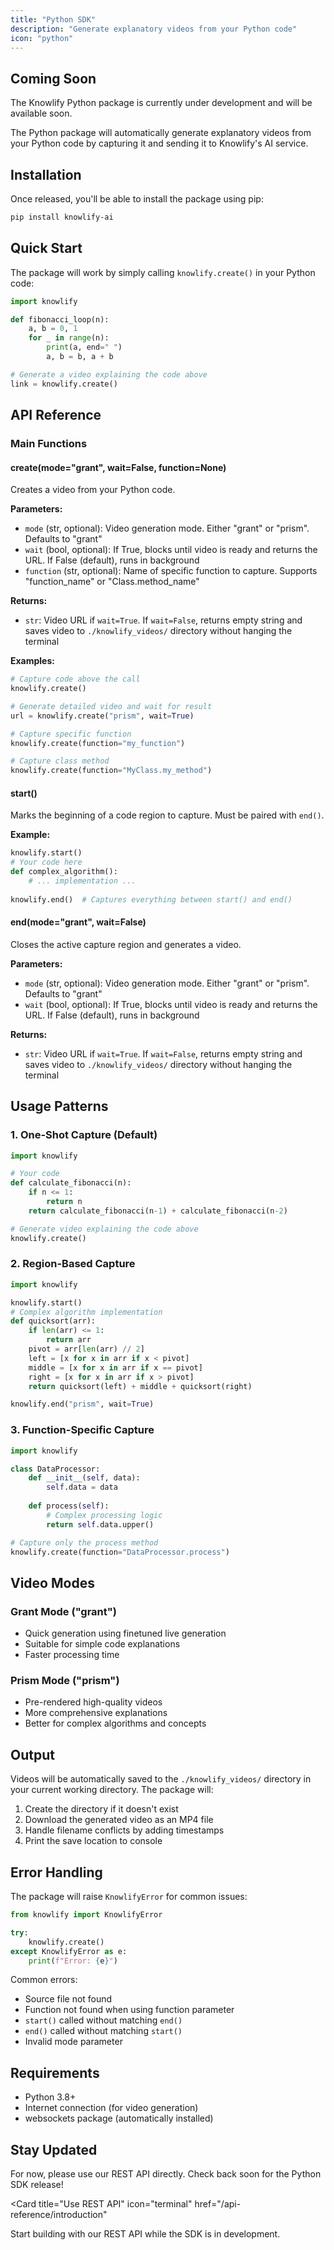 ```yaml
---
title: "Python SDK"
description: "Generate explanatory videos from your Python code"
icon: "python"
---
```


## Coming Soon

The Knowlify Python package is currently under development and will be available soon.

<Note>
  The Python package will automatically generate explanatory videos from your Python code by capturing it and sending it to Knowlify's AI service.
</Note>

## Installation

Once released, you'll be able to install the package using pip:

```bash
pip install knowlify-ai
```

## Quick Start

The package will work by simply calling `knowlify.create()` in your Python code:

```python
import knowlify

def fibonacci_loop(n):
    a, b = 0, 1
    for _ in range(n):
        print(a, end=" ")
        a, b = b, a + b

# Generate a video explaining the code above
link = knowlify.create()
```

## API Reference

### Main Functions

#### create(mode="grant", wait=False, function=None)
Creates a video from your Python code.

**Parameters:**
- `mode` (str, optional): Video generation mode. Either "grant" or "prism". Defaults to "grant"
- `wait` (bool, optional): If True, blocks until video is ready and returns the URL. If False (default), runs in background
- `function` (str, optional): Name of specific function to capture. Supports "function_name" or "Class.method_name"

**Returns:**
- `str`: Video URL if `wait=True`. If `wait=False`, returns empty string and saves video to `./knowlify_videos/` directory without hanging the terminal

**Examples:**
```python
# Capture code above the call
knowlify.create()

# Generate detailed video and wait for result
url = knowlify.create("prism", wait=True)

# Capture specific function
knowlify.create(function="my_function")

# Capture class method
knowlify.create(function="MyClass.my_method")
```

#### start()
Marks the beginning of a code region to capture. Must be paired with `end()`.

**Example:**
```python
knowlify.start()
# Your code here
def complex_algorithm():
    # ... implementation ...
    
knowlify.end()  # Captures everything between start() and end()
```

#### end(mode="grant", wait=False)
Closes the active capture region and generates a video.

**Parameters:**
- `mode` (str, optional): Video generation mode. Either "grant" or "prism". Defaults to "grant"
- `wait` (bool, optional): If True, blocks until video is ready and returns the URL. If False (default), runs in background

**Returns:**
- `str`: Video URL if `wait=True`. If `wait=False`, returns empty string and saves video to `./knowlify_videos/` directory without hanging the terminal

## Usage Patterns

### 1. One-Shot Capture (Default)
```python
import knowlify

# Your code
def calculate_fibonacci(n):
    if n <= 1:
        return n
    return calculate_fibonacci(n-1) + calculate_fibonacci(n-2)

# Generate video explaining the code above
knowlify.create()
```

### 2. Region-Based Capture
```python
import knowlify

knowlify.start()
# Complex algorithm implementation
def quicksort(arr):
    if len(arr) <= 1:
        return arr
    pivot = arr[len(arr) // 2]
    left = [x for x in arr if x < pivot]
    middle = [x for x in arr if x == pivot]
    right = [x for x in arr if x > pivot]
    return quicksort(left) + middle + quicksort(right)

knowlify.end("prism", wait=True)
```

### 3. Function-Specific Capture
```python
import knowlify

class DataProcessor:
    def __init__(self, data):
        self.data = data
        
    def process(self):
        # Complex processing logic
        return self.data.upper()

# Capture only the process method
knowlify.create(function="DataProcessor.process")
```

## Video Modes

### Grant Mode ("grant")
- Quick generation using finetuned live generation
- Suitable for simple code explanations
- Faster processing time

### Prism Mode ("prism")
- Pre-rendered high-quality videos
- More comprehensive explanations
- Better for complex algorithms and concepts

## Output

Videos will be automatically saved to the `./knowlify_videos/` directory in your current working directory. The package will:
1. Create the directory if it doesn't exist
2. Download the generated video as an MP4 file
3. Handle filename conflicts by adding timestamps
4. Print the save location to console

## Error Handling

The package will raise `KnowlifyError` for common issues:

```python
from knowlify import KnowlifyError

try:
    knowlify.create()
except KnowlifyError as e:
    print(f"Error: {e}")
```

Common errors:
- Source file not found
- Function not found when using function parameter
- `start()` called without matching `end()`
- `end()` called without matching `start()`
- Invalid mode parameter

## Requirements

- Python 3.8+
- Internet connection (for video generation)
- websockets package (automatically installed)

## Stay Updated

For now, please use our REST API directly. Check back soon for the Python SDK release!

<Card
  title="Use REST API"
  icon="terminal"
  href="/api-reference/introduction"
>
  Start building with our REST API while the SDK is in development.
</Card>